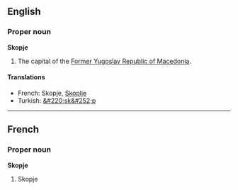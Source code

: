 ==English==
===Proper noun===
'''Skopje'''

#The capital of the [[Former Yugoslav Republic of Macedonia]].

====Translations====
*French: Skopje, [[Skoplje]]
*Turkish: [[&#220;sk&#252;p]]

----

==French==
===Proper noun===
'''Skopje'''

#Skopje